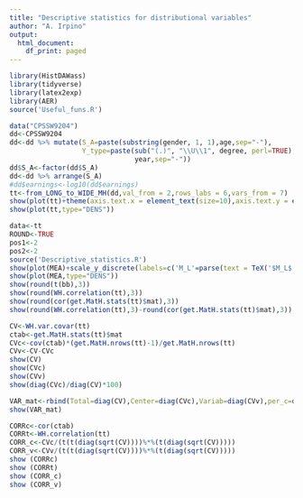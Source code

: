 ```yaml
---
title: "Descriptive statistics for distributional variables"
author: "A. Irpino"
output:
  html_document:
    df_print: paged
---
```




```r
library(HistDAWass)
library(tidyverse)
library(latex2exp)
library(AER)
source('Useful_funs.R')
```


```r
data("CPSSW9204")
dd<-CPSSW9204
dd<-dd %>% mutate(S_A=paste(substring(gender, 1, 1),age,sep="-"),
                  Y_type=paste(sub("(.)", "\\U\\1", degree, perl=TRUE),
                               year,sep="-"))
dd$S_A<-factor(dd$S_A)
dd<-dd %>% arrange(S_A)
#dd$earnings<-log10(dd$earnings)
tt<-from_LONG_to_WIDE_MH(dd,val_from = 2,rows_labs = 6,vars_from = 7)
show(plot(tt)+theme(axis.text.x = element_text(size=10),axis.text.y = element_text(size=12),strip.text.x=element_text(size=12)))
show(plot(tt,type="DENS"))
```


```r
data<-tt
ROUND<-TRUE
pos1<-2
pos2<-2
source('Descriptive_statistics.R')
show(plot(MEA)+scale_y_discrete(labels=c('M_L'=parse(text = TeX('$M_L$')),'M_W'=parse(text = TeX('$M_W$'))))+theme(axis.text.x = element_text(size=10),axis.text.y = element_text(size=12),strip.text.x=element_text(size=12)))
show(plot(MEA,type="DENS"))
show(round(t(bb),3))
show(round(WH.correlation(tt),3))
show(round(cor(get.MatH.stats(tt)$mat),3))
show(round(WH.correlation(tt),3)-round(cor(get.MatH.stats(tt)$mat),3))
```

```r
CV<-WH.var.covar(tt)
ctab<-get.MatH.stats(tt)$mat
CVc<-cov(ctab)*(get.MatH.nrows(tt)-1)/get.MatH.nrows(tt)
CVv<-CV-CVc
show(CV)
show(CVc)
show(CVv)
show(diag(CVc)/diag(CV)*100)

VAR_mat<-rbind(Total=diag(CV),Center=diag(CVc),Variab=diag(CVv),per_c=diag(CVc)/diag(CV)*100,std=sqrt(diag(CV)))
show(VAR_mat)

CORRc<-cor(ctab)
CORRt<-WH.correlation(tt)
CORR_c<-CVc/(t(t(diag(sqrt(CV))))%*%(t(diag(sqrt(CV)))))
CORR_v<-CVv/(t(t(diag(sqrt(CV))))%*%(t(diag(sqrt(CV)))))
show (CORRc)
show (CORRt)
show (CORR_c)
show (CORR_v)
```

